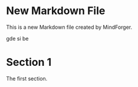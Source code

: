 # New Markdown File

This is a new Markdown file created by MindForger.

gde si be 
# Section 1
The first section.
